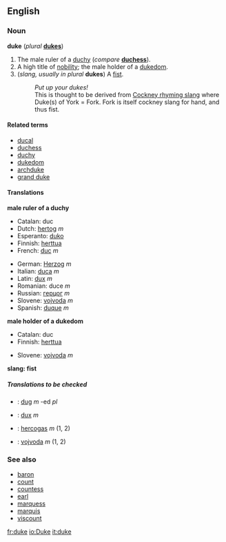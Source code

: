 {{See|Duke}}
==English==

===Noun===
'''duke''' (''plural'' '''[[dukes]]''')

#The male ruler of a [[duchy]] (''compare'' '''[[duchess]]''').
#A high title of [[nobility]]; the male holder of a [[dukedom]].
#(''slang, usually in plural'' '''dukes''') A [[fist]].
#:''Put up your dukes!'' 
#:This is thought to be derived from [[Wikipedia:Cockney rhyming slang|Cockney rhyming slang]] where Duke(s) of York = Fork. Fork is itself cockney slang for hand, and thus fist.
{{Wikipedia}}

====Related terms====
*[[ducal]]
*[[duchess]]
*[[duchy]]
*[[dukedom]]
*[[archduke]]
*[[grand duke]]

====Translations====

'''male ruler of a duchy'''
{{top}}
*Catalan: duc
*Dutch: [[hertog]] ''m''
*Esperanto: [[duko]]
*Finnish: [[herttua]]
*French: [[duc]] ''m''
{{mid}}
*German: [[Herzog]] ''m''
*Italian: [[duca]] ''m''
*Latin: [[dux]] ''m''
*Romanian: duce ''m''
*Russian: [[герцог]] ''m''
*Slovene: [[vojvoda]] ''m''
*Spanish: [[duque]] ''m''

{{bottom}}

'''male holder of a dukedom'''
{{top}}
*Catalan: duc
*Finnish: [[herttua]]
{{mid}}
*Slovene: [[vojvoda]] ''m''
{{bottom}}

'''slang: fist'''
{{top}}
{{mid}}
{{bottom}}

=====Translations to be checked=====
<!--Remove this section once all of the translations below have been moved into the tables above.-->
{{checktrans}}

*{{ttbc|Breton}}: [[dug]] ''m'' -ed ''pl''
*{{ttbc|Latin}}: [[dux]] ''m''
*{{ttbc|Lithuanian}}: [[hercogas]] ''m'' (1, 2)
*{{ttbc|Slovene}}: [[vojvoda]] ''m'' (1, 2)

===See also===
*[[baron]]
*[[count]]
*[[countess]]
*[[earl]]
*[[marquess]]
*[[marquis]]
*[[viscount]]

[[fr:duke]]
[[io:Duke]]
[[it:duke]]